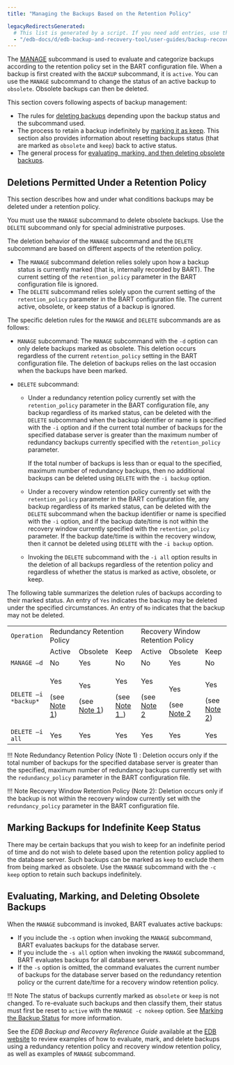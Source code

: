 ```yaml
---
title: "Managing the Backups Based on the Retention Policy"

legacyRedirectsGenerated:
  # This list is generated by a script. If you need add entries, use the `legacyRedirects` key.
  - "/edb-docs/d/edb-backup-and-recovery-tool/user-guides/backup-recovery-guide/2.6.1/managing_the_backups_based_on_the_retention_policy.html"
---
```


<div id="managing_the_backups_based_on_the_retention_policy" class="registered_link"></div>

The [MANAGE](../03_basic_bart_subcommand_usage/07_manage/#manage) subcommand is used to evaluate and categorize backups according to the retention policy set in the BART configuration file. When a backup is first created with the `BACKUP` subcommand, it is `active`. You can use the `MANAGE` subcommand to change the status of an active backup to `obsolete`. Obsolete backups can then be deleted.

This section covers following aspects of backup management:

-   The rules for [deleting backups](#deletions_permitted_under_retention_policy) depending upon the backup status and the subcommand used.
-   The process to retain a backup indefinitely by [marking it as keep](#marking-backups-for-indefinite-keep-status). This section also provides information about resetting backups status (that are marked as `obsolete` and `keep`) back to active status.
-   The general process for [evaluating, marking, and then deleting obsolete backups](#evaluating-marking-and-deleting-obsolete-backups).

<div id="deletions_permitted_under_retention_policy" class="registered_link"></div>

## Deletions Permitted Under a Retention Policy

This section describes how and under what conditions backups may be deleted under a retention policy.

You must use the `MANAGE` subcommand to delete obsolete backups. Use the `DELETE` subcommand only for special administrative purposes.

The deletion behavior of the `MANAGE` subcommand and the `DELETE` subcommand are based on different aspects of the retention policy.

-   The `MANAGE` subcommand deletion relies solely upon how a backup status is currently marked (that is, internally recorded by BART). The current setting of the `retention_policy` parameter in the BART configuration file is ignored.
-   The `DELETE` subcommand relies solely upon the current setting of the `retention_policy` parameter in the BART configuration file. The current active, obsolete, or keep status of a backup is ignored.

The specific deletion rules for the `MANAGE` and `DELETE` subcommands are as follows:

-   `MANAGE` subcommand: The `MANAGE` subcommand with the `-d` option can only delete backups marked as obsolete. This deletion occurs regardless of the current `retention_policy` setting in the BART configuration file. The deletion of backups relies on the last occasion when the backups have been marked.
-   `DELETE` subcommand:

    -   Under a redundancy retention policy currently set with the `retention_policy` parameter in the BART configuration file, any backup regardless of its marked status, can be deleted with the `DELETE` subcommand when the backup identifier or name is specified with the `-i` option and if the current total number of backups for the specified database server is greater than the maximum number of redundancy backups currently specified with the `retention_policy` parameter.

        If the total number of backups is less than or equal to the specified, maximum number of redundancy backups, then no additional backups can be deleted using `DELETE` with the `-i backup` option.

    -   Under a recovery window retention policy currently set with the `retention_policy` parameter in the BART configuration file, any backup regardless of its marked status, can be deleted with the `DELETE` subcommand when the backup identifier or name is specified with the `-i` option, and if the backup date/time is not within the recovery window currently specified with the `retention_policy` parameter. If the backup date/time is within the recovery window, then it cannot be deleted using `DELETE` with the `-i backup` option.

    -   Invoking the `DELETE` subcommand with the `-i all` option results in the deletion of all backups regardless of the retention policy and regardless of whether the status is marked as active, obsolete, or keep.

The following table summarizes the deletion rules of backups according to their marked status. An entry of `Yes` indicates the backup may be deleted under the specified circumstances. An entry of `No` indicates that the backup may not be deleted.

<table>
<colgroup>
  <col style="width: 10%" />
  <col style="width: 15%" />
  <col style="width: 17%" />
  <col style="width: 14%" />
  <col style="width: 13%" />
  <col style="width: 15%" />
  <col style="width: 13%" />
</colgroup>
<tbody>
  <tr class="odd">
    <td><code>Operation</code></td>
    <td colspan="3">Redundancy Retention Policy</td>
    <td colspan="3">Recovery Window Retention Policy</td>
  </tr>
  <tr class="even">
    <td></td>
    <td>Active</td>
    <td>Obsolete</td>
    <td>Keep</td>
    <td>Active</td>
    <td>Obsolete</td>
    <td>Keep</td>
  </tr>
  <tr class="odd">
    <td><code>MANAGE –d</code></td>
    <td>No</td>
    <td>Yes</td>
    <td>No</td>
    <td>No</td>
    <td>Yes</td>
    <td>No</td>
  </tr>
  <tr class="even">
    <td><code>DELETE –i *backup*</code></td>
    <td>
      <p>Yes</p>
      <p>(see <a href="#note1">Note 1</a>)</p>
    </td>
    <td>
      <p>Yes</p>
      <p>(see <a href="#note1">Note 1</a>)</p>
    </td>
    <td>
      <p>Yes</p>
      <p>(see <a href="#note1">Note 1</a>_)</p>
    </td>
    <td>
      <p>Yes</p>
      <p>(see <a href="#note2">Note 2</a></p>
    </td>
    <td>
      <p>Yes</p>(see <a href="#note2">Note 2</a>
    </td>
    <td>
      <p>Yes</p>(see <a href="#note2">Note 2</a>)
    </td>
  </tr>
  <tr class="odd">
    <td><code>DELETE –i all</code></td>
    <td>Yes</td>
    <td>Yes</td>
    <td>Yes</td>
    <td>Yes</td>
    <td>Yes</td>
    <td>Yes</td>
  </tr>
</tbody>
</table>

<div id="note1" class="registered_link"></div>

!!! Note
    Redundancy Retention Policy (Note 1) : Deletion occurs only if the total number of backups for the specified database server is greater than the specified, maximum number of redundancy backups currently set with the `redundancy_policy` parameter in the BART configuration file.

<div id="note2" class="registered_link"></div>

!!! Note
    Recovery Window Retention Policy (Note 2): Deletion occurs only if the backup is not within the recovery window currently set with the `redundancy_policy` parameter in the BART configuration file.

<div id="marking_backups_for_indefinite_keep_status" class="registered_link"></div>

## Marking Backups for Indefinite Keep Status

There may be certain backups that you wish to keep for an indefinite period of time and do not wish to delete based upon the retention policy applied to the database server. Such backups can be marked as `keep` to exclude them from being marked as obsolete. Use the `MANAGE` subcommand with the `-c keep` option to retain such backups indefinitely.

<div id="evaluating_marking_and_deleting_obsolete_backups" class="registered_link"></div>

## Evaluating, Marking, and Deleting Obsolete Backups

When the `MANAGE` subcommand is invoked, BART evaluates active backups:

-   If you include the `-s` option when invoking the `MANAGE` subcommand, BART evaluates backups for the database server.
-   If you include the `-s all` option when invoking the `MANAGE` subcommand, BART evaluates backups for all database servers.
-   If the `-s` option is omitted, the command evaluates the current number of backups for the database server based on the redundancy retention policy or the current date/time for a recovery window retention policy.

!!! Note
    The status of backups currently marked as `obsolete` or `keep` is not changed. To re-evaluate such backups and then classify them, their status must first be reset to `active` with the `MANAGE -c nokeep` option. See [Marking the Backup Status](02_marking_the_backup_status/#marking_the_backup_status) for more information.

See the *EDB Backup and Recovery Reference Guide* available at the [EDB website](/bart/latest/bart_ref/) to review examples of how to evaluate, mark, and delete backups using a redundancy retention policy and recovery window retention policy, as well as examples of `MANAGE` subcommand.
